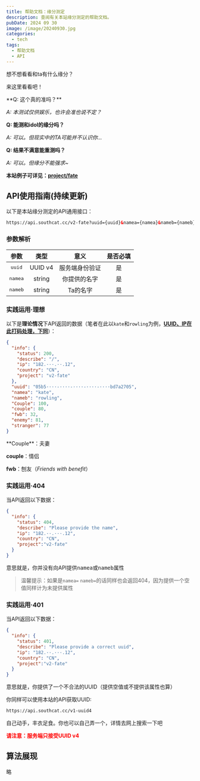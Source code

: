 ---
title: 帮助文档：缘分测定
description: 查阅有关本站缘分测定的帮助文档。
pubDate: 2024 09 30
image: /image/20240930.jpg
categories:
  - tech
tags:
  - 帮助文档
  - API
---


想不想看看和ta有什么缘分？

来这里看看吧！

<BaseCard>
**Q: 这个真的准吗？**

*A: 本测试仅供娱乐，也许会准也说不定？*

**Q: 能测和idol的缘分吗？**

*A: 可以。但现实中的TA可能并不认识你...*

**Q: 结果不满意能重测吗？**

*A: 可以。但缘分不能强求~*

<strong>本站例子可详见：<a target="_blank" href="/project/fate">project/fate</a></strong>
</BaseCard>

## API使用指南(持续更新)

以下是本站缘分测定的API通用接口：

```html
https://api.southcat.cc/v2-fate?uuid={uuid}&namea={namea}&nameb={nameb}
```

### 参数解析

|参数|类型|意义|是否必填|
|:--:|:--:|:--:|:--:|
|<Kbd>uuid</Kbd>|UUID v4|服务端身份验证|是|
|<Kbd>namea</Kbd>|string|你提供的名字|是|
|<Kbd>nameb</Kbd>|string|Ta的名字|是|

### 实践运用·理想

以下是**理论情况**下API返回的数据（笔者在此以`kate`和`rowling`为例，<u>**UUID、IP在此打码处理，下同**</u>）：
```json
{
  "info": {
    "status": 200,
    "describe": "/",
    "ip": "182.···.··.12",
    "country": "CN",
    "project": "v2-fate"
  },
  "uuid": "05b5····-····-····-····-····bd7a2705",
  "namea": "kate",
  "nameb": "rowling",
  "Couple": 100,
  "couple": 80,
  "fwb": 32,
  "enemy": 81,
  "stranger": 77
}
```

<Warning>
**Couple**：夫妻

**couple**：情侣

**fwb**：刨友（*Friends with benefit*）
</Warning>

### 实践运用·404

当API返回以下数据：
```json
{
  "info": {
    "status": 404,
    "describe": "Please provide the name",
    "ip": "182.··.···.12",
    "country": "CN",
	"project":"v2-fate"
  }
}
```
意思就是，你并没有向API提供<Kbd>namea</Kbd>或<Kbd>nameb</Kbd>属性

> 温馨提示：如果是`namea=` `nameb=`的话同样也会返回404，因为提供一个空值同样计为未提供属性

### 实践运用·401

当API返回以下数据：
```json
{
  "info": {
    "status": 401,
    "describe": "Please provide a correct uuid",
    "ip": "182.··.···.12",
    "country": "CN",
	"project":"v2-fate"
  }
}
```
意思就是，你提供了一个不合法的UUID（提供空值或不提供该属性也算）

你同样可以使用本站的API获取UUID:

```html
https://api.southcat.cc/v1-uuid4
```

自己动手，丰衣足食。你也可以自己弄一个，详情去网上搜索一下吧

<strong><font color="red">请注意：服务端只接受UUID v4</font></strong>

## 算法展现

略